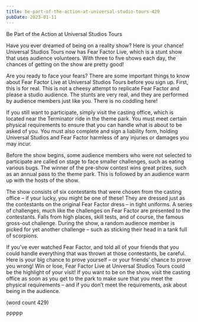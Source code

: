 ```yaml
---
title: be-part-of-the-action-at-universal-studio-tours-429
pubDate: 2023-01-11
---
```


Be Part of the Action at Universal Studios Tours

Have you ever dreamed of being on a reality show? 
Here is your chance! Universal Studios Tours now 
has Fear Factor Live, which is a stunt show that 
uses audience volunteers. With three to five shows 
each day, the chances of getting on the show are
 pretty good!

Are you ready to face your fears? There are some
 important things to know about Fear Factor Live at 
Universal Studios Tours before you sign up. First,
 this is for real. This is not a cheesy attempt to 
replicate Fear Factor and please a studio audience. 
The stunts are very real, and they are performed by 
audience members just like you. There is no 
coddling here!

If you still want to participate, simply visit the casting 
office, which is located near the Terminator ride in 
the theme park. You must meet certain physical 
requirements to ensure that you can handle what 
is about to be asked of you. You must also 
complete and sign a liability form, holding Universal 
Studios and Fear Factor harmless of any injuries or 
damages you may incur. 

Before the show begins, some audience members 
who were not selected to participate are called on 
stage to face smaller challenges, such as eating 
various bugs. The winner of the pre-show contest 
wins great prizes, such as an annual pass to the 
theme park. This is followed by an audience warm 
up with the hosts of the show. 

The show consists of six contestants that were 
chosen from the casting office – if your lucky, you 
might be one of these! They are dressed just as the 
contestants on the original Fear Factor dress – in 
tight uniforms. A series of challenges, much like the 
challenges on Fear Factor are presented to the 
contestants. Falls from high places, skill tests, and 
of course, the famous gross-out challenge. During 
the show, a random audience member is picked 
for yet another challenge – such as sticking their 
head in a tank full of scorpions.

If you’ve ever watched Fear Factor, and told all of 
your friends that you could handle everything that 
was thrown at those contestants, be careful. Here is 
your big chance to prove yourself – or your friends’ 
chance to prove you wrong! Win or lose, Fear 
Factor Live at Universal Studios Tours could be the 
highlight of your visit! If you want to be on the show, 
visit the casting office as soon as you get to the 
park to make sure that you meet the physical 
requirements – and if you don’t meet the 
requirements, ask about being in the audience.

(word count 429)

PPPPP